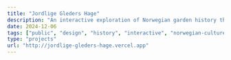 ```yaml
---
title: "Jordlige Gleders Hage"
description: "An interactive exploration of Norwegian garden history through digital storytelling and generative art."
date: 2024-12-06
tags: ["public", "design", "history", "interactive", "norwegian-culture", "advent-of-code"]
type: "projects"
url: "http://jordlige-gleders-hage.vercel.app"
---
```


<ResponsiveIframe 
  src="http://jordlige-gleders-hage.vercel.app" 
  title="Jordlige Gleders Hage - Interactive Garden Experience" 
  aspectRatio="3/4"
/>

